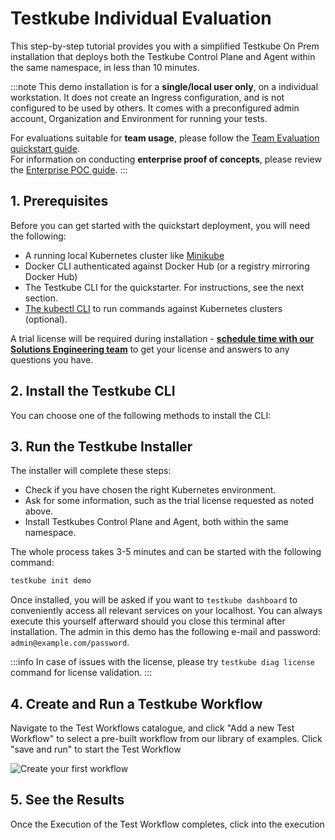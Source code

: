 
# Testkube Individual Evaluation

This step-by-step tutorial provides you with a simplified Testkube On Prem installation that deploys both the Testkube Control Plane and Agent
within the same namespace, in less than 10 minutes.  

:::note
This demo installation is for a **single/local user only**, on a individual workstation. It does not create an Ingress configuration, and is not configured to be used by others.
It comes with a preconfigured admin account, Organization and Environment for running your tests.

For evaluations suitable for **team usage**, please follow the [Team Evaluation quickstart guide][team-evaluation-quickstart]. \
For information on conducting **enterprise proof of concepts**, please review the [Enterprise POC guide](/articles/tutorial/quickstart/enterprise-poc). 
:::

## 1. Prerequisites

Before you can get started with the quickstart deployment, you will need the following:

- A running local Kubernetes cluster like [Minikube][minikube-docs]
- Docker CLI authenticated against Docker Hub (or a registry mirroring Docker Hub)
- The Testkube CLI for the quickstarter. For instructions, see the next section.
- [The kubectl CLI][install-kubectl] to run commands against Kubernetes clusters (optional). 

A trial license will be required during installation - **[schedule time with our Solutions Engineering team](https://testkube.io/demo)** to get your license and 
answers to any questions you have.

## 2. Install the Testkube CLI

You can choose one of the following methods to install the CLI:

<CliInstallation/>

## 3. Run the Testkube Installer

The installer will complete these steps:

- Check if you have chosen the right Kubernetes environment.
- Ask for some information, such as the trial license requested as noted above.
- Install Testkubes Control Plane and Agent, both within the same namespace.

The whole process takes 3-5 minutes and can be started with the following command:

```bash
testkube init demo
```

Once installed, you will be asked if you want to `testkube dashboard` to conveniently access all relevant services on your localhost.
You can always execute this yourself afterward should you close this terminal after installation. The admin in this demo has
the following e-mail and password: `admin@example.com/password`.

:::info
In case of issues with the license, please try `testkube diag license` command for license validation.
:::

## 4. Create and Run a Testkube Workflow 

Navigate to the Test Workflows catalogue, and click "Add a new Test Workflow" to select a pre-built workflow from our library of examples. Click "save and run" to start the Test Workflow

![Create your first workflow](./img/create-your-first-workflow.gif)

## 5. See the Results

Once the Execution of the Test Workflow completes, click into the execution 

[install-kubectl]: https://kubernetes.io/docs/tasks/tools/
[install-helm]: https://helm.sh/docs/intro/install/
[install-oss]: /articles/install/standalone-agent
[team-evaluation-quickstart]: /articles/tutorial/quickstart/team-evaluation
[minikube-docs]: https://minikube.sigs.k8s.io/docs/

